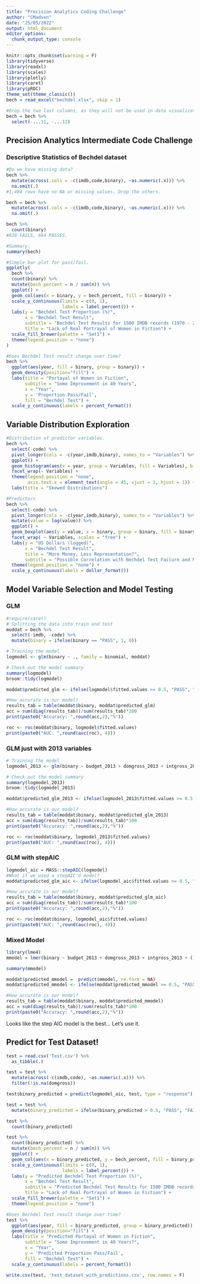 ```yaml
---
title: "Precision Analytics Coding Challenge"
author: "CMadsen"
date: "25/05/2022"
output: html_document
editor_options: 
  chunk_output_type: console
---
```


```r
knitr::opts_chunk$set(warning = F)
library(tidyverse)
library(readxl)
library(scales)
library(plotly)
library(caret)
library(pROC)
theme_set(theme_classic())
bech = read_excel("bechdel.xlsx", skip = 1)

#Drop the two last columns, as they will not be used in data visualization and model training.
bech = bech %>% 
  select(-...11, -...12)
```

## Precision Analytics Intermediate Code Challenge

### Descriptive Statistics of Bechdel dataset   
```r
#Do we have missing data?
bech %>% 
  mutate(across(.cols = -c(imdb,code,binary), ~as.numeric(.x))) %>% 
  na.omit(.)
#1,484 rows have no NA or missing values. Drop the others.

bech = bech %>% 
  mutate(across(.cols = -c(imdb,code,binary), ~as.numeric(.x))) %>% 
  na.omit(.)

bech %>% 
  count(binary)
#820 FAILS, 664 PASSES.

#Summary.
summary(bech)

#Simple bar plot for pass/fail.
ggplotly(
  bech %>% 
  count(binary) %>%  
  mutate(bech_percent = n / sum(n)) %>% 
  ggplot() + 
  geom_col(aes(x = binary, y = bech_percent, fill = binary)) + 
  scale_y_continuous(limits = c(0, 1), 
                     labels = label_percent()) + 
  labs(y = "Bechdel Test Proportion (%)",
       x = "Bechdel Test Result",
       subtitle = "Bechdel Test Results for 1500 IMDB records (1970 - 2013)",
       title = "Lack of Real Portrayal of Women in Fiction") + 
  scale_fill_brewer(palette = "Set1") + 
  theme(legend.position = "none")
)

#Does Bechdel Test result change over time?
bech %>% 
  ggplot(aes(year, fill = binary, group = binary)) +
  geom_density(position="fill") + 
  labs(title = "Portayal of Women in Fiction",
       subtitle = "Some Improvement in 40 Years",
       x = "Year", 
       y = 'Proportion Pass/Fail',
       fill = "Bechdel Test") + 
  scale_y_continuous(labels = percent_format())
```

## Variable Distribution Exploration

```r
#Distribution of predictor variables.
bech %>% 
  select(-code) %>% 
  pivot_longer(cols = -c(year,imdb,binary), names_to = "Variables") %>% 
  ggplot() + 
  geom_histogram(aes(x = year, group = Variables, fill = Variables), bins = 43) + 
  facet_wrap(~ Variables) + 
  theme(legend.position = "none",
        axis.text.x = element_text(angle = 45, vjust = 1, hjust = 1)) + 
  labs(title = "Skewed Distributions")

#Predictors 
bech %>% 
  select(-code) %>% 
  pivot_longer(cols = -c(year,imdb,binary), names_to = "Variables") %>% 
  mutate(value = log(value)) %>% 
  ggplot() + 
  geom_boxplot(aes(y = value, x = binary, group = binary, fill = binary)) + 
  facet_wrap( ~ Variables, scales = "free") + 
  labs(y = "US Dollars (logged)",
       x = "Bechdel Test Result",
       title = "More Money, Less Representation?",
       subtitle = "Possible Correlation with Bechdel Test Failure and Money") + 
  theme(legend.position = "none") + 
  scale_y_continuous(labels = dollar_format())
``` 

## Model Variable Selection and Model Testing

### GLM

```r
#require(caret)
# Splitting the data into train and test
moddat = bech %>% 
  select(-imdb, -code) %>% 
  mutate(binary = ifelse(binary == "PASS", 1, 0))

# Training the model
logmodel <- glm(binary ~ ., family = binomial, moddat)

# Check out the model summary
summary(logmodel)
broom::tidy(logmodel)

moddat$predicted_glm <- ifelse(logmodel$fitted.values >= 0.5, "PASS", "FAIL")

#How accurate is our model? 
results_tab = table(moddat$binary, moddat$predicted_glm)
acc = sum(diag(results_tab))/sum(results_tab)*100
print(paste0("Accuracy: ",round(acc,2),"%"))

roc <- roc(moddat$binary, logmodel$fitted.values)
print(paste0("AUC: ",round(auc(roc), 4)))
```

### GLM just with 2013 variables

```r
# Training the model
logmodel_2013 <- glm(binary ~ budget_2013 + domgross_2013 + intgross_2013, family = binomial, moddat)

# Check out the model summary
summary(logmodel_2013)
broom::tidy(logmodel_2013)

moddat$predicted_glm_2013 <- ifelse(logmodel_2013$fitted.values >= 0.5, "PASS", "FAIL")

#How accurate is our model? 
results_tab = table(moddat$binary, moddat$predicted_glm_2013)
acc = sum(diag(results_tab))/sum(results_tab)*100
print(paste0("Accuracy: ",round(acc,2),"%"))

roc <- roc(moddat$binary, logmodel_2013$fitted.values)
print(paste0("AUC: ",round(auc(roc), 4)))
```

### GLM with stepAIC

```r
logmodel_aic = MASS::stepAIC(logmodel)
#What if we used a stepAIC'd model?
moddat$predicted_glm_aic <- ifelse(logmodel_aic$fitted.values >= 0.5, "PASS", "FAIL")

#How accurate is our model? 
results_tab = table(moddat$binary, moddat$predicted_glm_aic)
acc = sum(diag(results_tab))/sum(results_tab)*100
print(paste0("Accuracy: ",round(acc,2),"%"))

roc <- roc(moddat$binary, logmodel_aic$fitted.values)
print(paste0("AUC: ",round(auc(roc), 4)))
```

### Mixed Model

```r
library(lme4)
mmodel = lmer(binary ~ budget_2013 + domgross_2013 + intgross_2013 + (1 | year), data = moddat)

summary(mmodel)

moddat$predicted_mmodel =  predict(mmodel, re.form = NA)
moddat$predicted_mmodel <- ifelse(moddat$predicted_mmodel >= 0.5, "PASS", "FAIL")

#How accurate is our model? 
results_tab = table(moddat$binary, moddat$predicted_mmodel)
acc = sum(diag(results_tab))/sum(results_tab)*100
print(paste0("Accuracy: ",round(acc,2),"%"))
```

Looks like the step AIC model is the best... Let's use it.

## Predict for Test Dataset!

```r
test = read.csv('Test.csv') %>% 
  as_tibble(.)

test = test %>% 
  mutate(across(-c(imdb,code), ~as.numeric(.x))) %>% 
  filter(!is.na(domgross))

test$binary_predicted = predict(logmodel_aic, test, type = "response")

test = test %>% 
  mutate(binary_predicted = ifelse(binary_predicted > 0.5, "PASS", "FAIL"))

test %>% 
  count(binary_predicted)
```

``` r
test %>% 
  count(binary_predicted) %>%  
  mutate(bech_percent = n / sum(n)) %>% 
  ggplot() + 
  geom_col(aes(x = binary_predicted, y = bech_percent, fill = binary_predicted)) + 
  scale_y_continuous(limits = c(0, 1), 
                     labels = label_percent()) + 
  labs(y = "Predicted Bechdel Test Proportion (%)",
       x = "Bechdel Test Result",
       subtitle = "Predicted Bechdel Test Results for 1500 IMDB records (1970 - 2013)",
       title = "Lack of Real Portrayal of Women in Fiction") + 
  scale_fill_brewer(palette = "Set1") + 
  theme(legend.position = "none")

#Does Bechdel Test result change over time?
test %>% 
  ggplot(aes(year, fill = binary_predicted, group = binary_predicted)) +
  geom_density(position="fill") + 
  labs(title = "Predicted Portayal of Women in Fiction",
       subtitle = "Some Improvement in 40 Years?",
       x = "Year", 
       y = 'Predicted Proportion Pass/Fail',
       fill = "Bechdel Test") + 
  scale_y_continuous(labels = percent_format())
```

```r
write.csv(test, 'test_dataset_with_predictions.csv', row.names = F)
```

